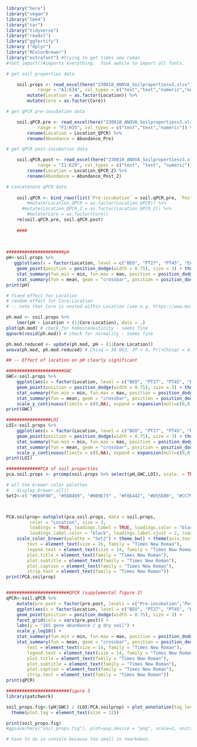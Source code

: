 ```{r}
library("here")
library("vegan")
library("lme4")
library("car")
library("tidyverse")
library("readxl")
library("ggfortify")
library ("dplyr")
library("RColorBrewer")
library("extrafont") #trying to get times new roman
#font_import()#imports everything.  Took awhile to import all fonts.
```


```{r}
# get soil properties data

    soil.props <- read_excel(here("230810_ANOVA_Soilpropertiesv3.xlsx"),
            range = "A1:E34", col_types = c("text","text","numeric","numeric","numeric")) %>%
        mutate(Location = as.factor(Location)) %>%
        mutate(Core = as.factor(Core))

# get qPCR pre-incubation data

    soil.qPCR.pre <- read_excel(here("230810_ANOVA_Soilpropertiesv3.xlsx"),
            range = "F1:H35", col_types = c("text","text","numeric")) %>%
        rename(Location = Location_QPCR) %>%
        rename(Abundance = Abundance_Pre)

# get qPCR post-incubation data

    soil.qPCR.post <- read_excel(here("230810_ANOVA_Soilpropertiesv3.xlsx"),
            range = "I1:K29", col_types = c("text", "text", "numeric")) %>%
        rename(Location = Location_QPCR_2) %>%
        rename(Abundance = Abundance_Post_2)

# concatenate qPCR data
    
    soil.qPCR <- bind_rows(list(`Pre-incubation` = soil.qPCR.pre, `Post-incubation` = soil.qPCR.post), .id = "pre.post") #%>%
        #mutate(Location_QPCR = as.factor(Location_QPCR)) %>%
      #mutate(Location_QPCR_2 = as.factor(Location_QPCR_2)) %>%
        #mutate(Core = as.factor(Core))
    rm(soil.qPCR.pre, soil.qPCR.post)
    
    ####
    
   
```


```{r}
######################pH
pH<-soil.props %>% 
   ggplot(aes(x = factor(Location, level = c("BEO", "PT27", "PT45", "EAFB", "JR", "DC")), y = pH, col = Core)) + theme_bw() +
    geom_point(position = position_dodge(width = 0.75), size = 3) + theme(axis.text= element_text(size=16), text = element_text(size=16), legend.text = element_text(size = 14), axis.title.x=element_blank()) +  theme(text = element_text(family = "Times New Roman")) +
    stat_summary(fun.min = min, fun.max = max, position = position_dodge(width = 0.75), geom = "linerange", linewidth = 0.5, linetype = "dotted", show.legend = FALSE) +
    stat_summary(fun = mean, geom = "crossbar", position = position_dodge(width = 0.75), width=0.4, linewidth = 0.3, show.legend = FALSE)
print(pH)
```
```{r}
# fixed effect for Location
# random effect for Core:Location
# -- note that Core is nested within Location (see e.g. https://www.muscardinus.be/statistics/nested.html)

ph.mod <- soil.props %>%
    lmer(pH ~ Location + (1|Core:Location), data = .)
plot(ph.mod) # check for homoscedasticity - seems fine
qqnorm(resid(ph.mod)) # check for normality - seems fine

ph.mod.reduced <- update(ph.mod, pH ~ (1|Core:Location))
anova(ph.mod, ph.mod.reduced) # Chisq = 30.063, df = 4, Pr(>Chisq) = 4.753e-06

## -- Effect of location on pH clearly significant

```





```{r}
######################GWC
GWC<-soil.props %>% 
    ggplot(aes(x = factor(Location, level = c("BEO", "PT27", "PT45", "EAFB", "JR", "DC")), y = GWC, col = Core)) + theme_bw() +
    geom_point(position = position_dodge(width = 0.75), size = 3) + theme(axis.text= element_text(size=16), text = element_text(size=16), legend.text = element_text(size = 14), axis.title.x=element_blank()) + theme(text = element_text(family = "Times New Roman")) +
    stat_summary(fun.min = min, fun.max = max, position = position_dodge(width = 0.75), geom = "linerange", linewidth = 0.5, linetype = "dotted", show.legend = FALSE) +
    stat_summary(fun = mean, geom = "crossbar", position = position_dodge(width = 0.75), width=0.4, linewidth = 0.3, show.legend = FALSE) +
    scale_y_continuous(limits = c(0,NA), expand = expansion(mult=c(0,0.1)))
print(GWC)
```



```{r}
#################LOI
LOI<-soil.props %>% 
    ggplot(aes(x = factor(Location, level = c("BEO", "PT27", "PT45", "EAFB", "JR", "DC")), y = LOI, col = Core)) + theme_bw() +
    geom_point(position = position_dodge(width = 0.75), size = 3) + theme(axis.text= element_text(size=16), text = element_text(size=16), legend.text = element_text(size = 14), axis.title.x=element_blank()) + theme(text = element_text(family = "Times New Roman")) +
    stat_summary(fun.min = min, fun.max = max, position = position_dodge(width = 0.75), geom = "linerange", linewidth = 0.5, linetype = "dotted", show.legend = FALSE) +
    stat_summary(fun = mean, geom = "crossbar", position = position_dodge(width = 0.75), width=0.4, linewidth = 0.3, show.legend = FALSE) +
    scale_y_continuous(limits = c(0,NA), expand = expansion(mult=c(0,0.1)))
print(LOI)
```


```{r}
#############PCA of soil properties
pca.soil.props <- prcomp(soil.props %>% select(pH,GWC,LOI), scale. = TRUE)

# all the brewer color palettes
#   display.brewer.all()
Set2<-c( "#E69F00", "#56B4E9", "#009E73" , "#F0E442", "#D55E00", "#CC79A7")



PCA.soilprop<-autoplot(pca.soil.props, data = soil.props,
         color = "Location", size = 3,
         loadings = TRUE, loadings.label = TRUE, loadings.color = "black",
         loadings.label.color = "black", loadings.label.vjust = 2, loadings.label.size = 5) +
    scale_color_brewer(palette = "Set2") + theme_bw() + theme(axis.text = element_text(size = 16, family = "Times New Roman"),
        text = element_text(size = 16, family = "Times New Roman"),
        legend.text = element_text(size = 14, family = "Times New Roman"),
        plot.title = element_text(family = "Times New Roman"),
        plot.subtitle = element_text(family = "Times New Roman"),
        plot.caption = element_text(family = "Times New Roman"),
        strip.text = element_text(family = "Times New Roman"))
print(PCA.soilprop)



```





```{r}
########################QPCR (supplemental figure 2)
qPCR<-soil.qPCR %>% 
    mutate(pre.post = factor(pre.post, levels = c("Pre-incubation","Post-incubation"))) %>%
    ggplot(aes(x = factor(Location, level = c("BEO", "PT27", "PT45", "EAFB", "JR", "DC")), y = Abundance, group = Core, col = Core, fill = Core)) +
    geom_point(position = position_dodge(width = 0.75), size = 3) +
    facet_grid(cols = vars(pre.post)) +
    labs(y = "16S gene abundance / g dry soil") +
    scale_y_log10() +
    stat_summary(fun.min = min, fun.max = max, position = position_dodge(width = 0.75), geom = "linerange", size = 0.5, linetype = "dotted", show.legend = FALSE) +
    stat_summary(fun = mean, geom = "crossbar", position = position_dodge(width = 0.75), width=0.4, size = 0.3, show.legend = FALSE) +theme_bw() + theme(axis.text= element_text(size=16), axis.text.x=element_text(angle=45, vjust=0.6), text = element_text(size=16), legend.text = element_text(size = 14), axis.title.x=element_blank()) + theme(text = element_text(family = "Times New Roman")) + theme_bw() + theme(axis.text = element_text(size = 16, family = "Times New Roman"),
        text = element_text(size = 16, family = "Times New Roman"),
        legend.text = element_text(size = 14, family = "Times New Roman"),
        plot.title = element_text(family = "Times New Roman"),
        plot.subtitle = element_text(family = "Times New Roman"),
        plot.caption = element_text(family = "Times New Roman"),
        strip.text = element_text(family = "Times New Roman"))
print(qPCR)


```

```{r}
########################figure 3
library(patchwork)

soil_props.fig<-(pH|GWC) / (LOI|PCA.soilprop) + plot_annotation(tag_levels = "a", tag_prefix = "(", tag_suffix = ")" ) & 
  theme(plot.tag = element_text(size = 12))

print(soil_props.fig)
#ggsave(here("soil_props.fig"), plot=yup,device = "png", scale=1, units = "in", dpi = 600)

# have to do in console because too small in rmarkdown. 

```













